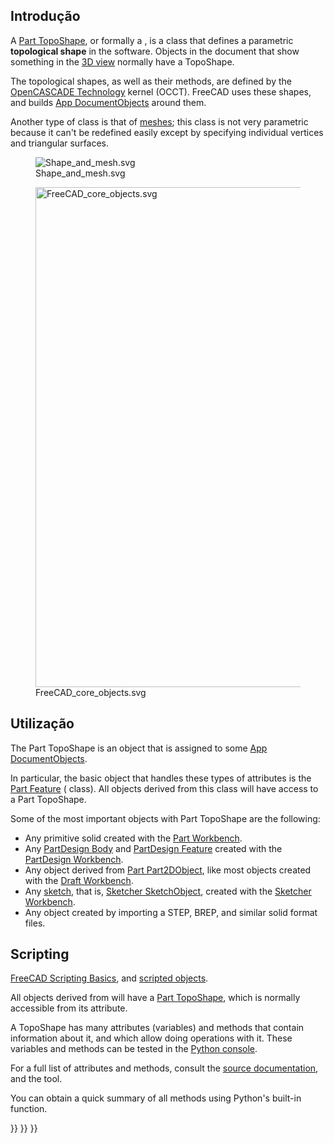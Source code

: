 <languages/>
{{TOCright}}

<span id="Introduction"></span>
== Introdução ==

A [[Part_TopoShape|Part TopoShape]], or formally a {{incode|Part::TopoShape}}, is a class that defines a parametric '''topological shape''' in the software. Objects in the document that show something in the [[3D view|3D view]] normally have a TopoShape.

The topological shapes, as well as their methods, are defined by the [[OpenCASCADE|OpenCASCADE Technology]] kernel (OCCT). FreeCAD uses these shapes, and builds [[App_DocumentObject|App DocumentObjects]] around them.

Another type of class is that of [[Mesh|meshes]]; this class is not very parametric because it can't be redefined easily except by specifying individual vertices and triangular surfaces.

[[File:Shape_and_mesh.svg]]

{{Caption|Left: parametric [[Part_TopoShape|Part TopoShape]] defined by properties. Right: non-parametric [[Mesh|mesh]], defined by vertices and triangular surfaces.}}

[[File:FreeCAD_core_objects.svg|800px]]

{{Caption|Simplified diagram of the relationships between the core objects in the program. The {{incode|Part::TopoShape}} class is embedded in the {{incode|Part::Feature}} object and from there it is propagated to all objects that are derived from it.}}

<span id="Usage"></span>
==Utilização==

The Part TopoShape is an object that is assigned to some [[App_DocumentObject|App DocumentObjects]].

In particular, the basic object that handles these types of attributes is the [[Part_Feature|Part Feature]] ({{incode|Part::Feature}} class). All objects derived from this class will have access to a Part TopoShape.

Some of the most important objects with Part TopoShape are the following: 
* Any primitive solid created with the [[Part_Workbench|Part Workbench]].
* Any [[PartDesign_Body|PartDesign Body]] and [[PartDesign_Feature|PartDesign Feature]] created with the [[PartDesign_Workbench|PartDesign Workbench]].
* Any object derived from [[Part_Part2DObject|Part Part2DObject]], like most objects created with the [[Draft_Workbench|Draft Workbench]].
* Any [[Sketch|sketch]], that is, [[Sketcher_SketchObject|Sketcher SketchObject]], created with the [[Sketcher_Workbench|Sketcher Workbench]].
* Any object created by importing a STEP, BREP, and similar solid format files.

== Scripting ==

{{Emphasis|See also:}} [[FreeCAD Scripting Basics|FreeCAD Scripting Basics]], and [[scripted objects|scripted objects]].

All objects derived from {{incode|Part::Feature}} will have a [[Part TopoShape|Part TopoShape]], which is normally accessible from its {{incode|Shape}} attribute.
{{Code|code=
import FreeCAD as App

doc = App.newDocument()
obj = App.ActiveDocument.addObject("Part::Box", "Box")
print(obj.Shape)
}}

A TopoShape has many attributes (variables) and methods that contain information about it, and which allow doing operations with it. These variables and methods can be tested in the [[Python_console|Python console]].
{{Code|code=
print(obj.Shape.Area)
print(obj.Shape.BoundBox)
print(obj.Shape.CenterOfMass)
print(obj.Shape.ShapeType)

obj.Shape.check()
obj.Shape.copy()
obj.Shape.exportStep("my_file.step")
obj.Shape.exportStl("my_file.stl")
}}

For a full list of attributes and methods, consult the [[Source_documentation|source documentation]], and the {{Button|[[File:Std PythonHelp.svg|16px]] [[Std_PythonHelp|Std PythonHelp]]}} tool.

You can obtain a quick summary of all methods using Python's built-in {{incode|help()}} function.
{{Code|code=
help(obj.Shape)
}}


{{Part Tools navi{{#translation:}}}}
{{Document objects navi{{#translation:}}}}
{{Userdocnavi{{#translation:}}}}